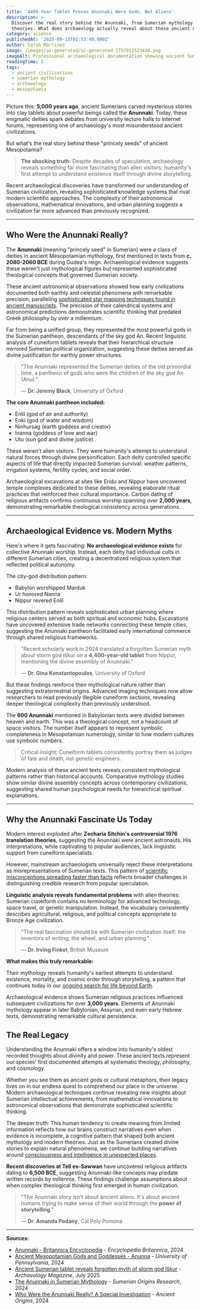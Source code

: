 ```yaml
---
title: '4400-Year Tablet Proves Anunnaki Were Gods, Not Aliens'
description: >-
  Discover the real story behind the Anunnaki, from Sumerian mythology to modern
  theories. What does archaeology actually reveal about these ancient deities?
category: science
publishedAt: '2025-09-15T02:53:40.000Z'
author: Sarah Martinez
image: /images/ai-generated/ai-generated-1757911523438.png
imageAlt: Professional archaeological documentation showing ancient Sumerian cuneiform tablets and Mesopotamian artifacts in museum-quality lighting, representing scientific research into early civilization and mythology
readingTime: 2
tags:
  - ancient civilizations
  - sumerian mythology
  - archaeology
  - mesopotamia
---
```


Picture this: **5,000 years ago**, ancient Sumerians carved mysterious stories into clay tablets about powerful beings called the **Anunnaki**. Today, these enigmatic deities spark debates from university lecture halls to internet forums, representing one of archaeology's most misunderstood ancient civilizations.

But what's the real story behind these "princely seeds" of ancient Mesopotamia?

> **The shocking truth:** Despite decades of speculation, archaeology reveals something far more fascinating than alien visitors: humanity's first attempt to understand existence itself through divine storytelling.

Recent archaeological discoveries have transformed our understanding of Sumerian civilization, revealing sophisticated knowledge systems that rival modern scientific approaches. The complexity of their astronomical observations, mathematical innovations, and urban planning suggests a civilization far more advanced than previously recognized.

---

## Who Were the Anunnaki Really?

The **Anunnaki** (meaning "princely seed" in Sumerian) were a class of deities in ancient Mesopotamian mythology, first mentioned in texts from **c. 2080-2060 BCE** during Gudea's reign. Archaeological evidence suggests these weren't just mythological figures but represented sophisticated theological concepts that governed Sumerian society.

These ancient astronomical observations showed how early civilizations documented both earthly and celestial phenomena with remarkable precision, paralleling [sophisticated star mapping techniques found in ancient manuscripts](/space/500-year-old-manuscript-reveals-ancient-astronomy-knowledge). The precision of their calendrical systems and astronomical predictions demonstrates scientific thinking that predated Greek philosophy by over a millennium.

Far from being a unified group, they represented the most powerful gods in the Sumerian pantheon, descendants of the sky god An. Recent linguistic analysis of cuneiform tablets reveals that their hierarchical structure mirrored Sumerian political organization, suggesting these deities served as divine justification for earthly power structures.

> "The Anunnaki represented the Sumerian deities of the old primordial time, a pantheon of gods who were the children of the sky god An (Anu)."
>
> — **Dr. Jeremy Black**, University of Oxford

**The core Anunnaki pantheon included:**

- Enlil (god of air and authority)
- Enki (god of water and wisdom)
- Ninhursag (earth goddess and creator)
- Inanna (goddess of love and war)
- Utu (sun god and divine justice)

These weren't alien visitors. They were humanity's attempt to understand natural forces through divine personification. Each deity controlled specific aspects of life that directly impacted Sumerian survival: weather patterns, irrigation systems, fertility cycles, and social order.

Archaeological excavations at sites like Eridu and Nippur have uncovered temple complexes dedicated to these deities, revealing elaborate ritual practices that reinforced their cultural importance. Carbon dating of religious artifacts confirms continuous worship spanning over **2,000 years**, demonstrating remarkable theological consistency across generations.

---

## Archaeological Evidence vs. Modern Myths

Here's where it gets fascinating: **No archaeological evidence exists** for collective Anunnaki worship. Instead, each deity had individual cults in different Sumerian cities, creating a decentralized religious system that reflected political autonomy.

The city-god distribution pattern:

- Babylon worshipped Marduk
- Ur honored Nanna
- Nippur revered Enlil

This distribution pattern reveals sophisticated urban planning where religious centers served as both spiritual and economic hubs. Excavations have uncovered extensive trade networks connecting these temple cities, suggesting the Anunnaki pantheon facilitated early international commerce through shared religious frameworks.

> "Recent scholarly work in 2024 translated a forgotten Sumerian myth about storm god Iškur on a **4,400-year-old tablet** from Nippur, mentioning the divine assembly of Anunnaki."
>
> — **Dr. Gina Konstantopoulos**, University of Oxford

But these findings reinforce their mythological nature rather than suggesting extraterrestrial origins. Advanced imaging techniques now allow researchers to read previously illegible cuneiform sections, revealing deeper theological complexity than previously understood.

The **600 Anunnaki** mentioned in Babylonian texts were divided between heaven and earth. This was a theological concept, not a headcount of space visitors. The number itself appears to represent symbolic completeness in Mesopotamian numerology, similar to how modern cultures use symbolic numbers.

> Critical insight: Cuneiform tablets consistently portray them as judges of fate and death, not genetic engineers.

Modern analysis of these ancient texts reveals consistent mythological patterns rather than historical accounts. Comparative mythology studies show similar divine assembly concepts across contemporary civilizations, suggesting shared human psychological needs for hierarchical spiritual explanations.

---

## Why the Anunnaki Fascinate Us Today

Modern interest exploded after **Zecharia Sitchin's controversial 1976 translation theories**, suggesting the Anunnaki were ancient astronauts. His interpretations, while captivating to popular audiences, lack linguistic support from cuneiform specialists.

However, mainstream archaeologists universally reject these interpretations as misrepresentations of Sumerian texts. This pattern of [scientific misconceptions spreading faster than facts](/psychology/your-brain-lies-to-you-cognitive-biases-2025) reflects broader challenges in distinguishing credible research from popular speculation.

**Linguistic analysis reveals fundamental problems** with alien theories: Sumerian cuneiform contains no terminology for advanced technology, space travel, or genetic manipulation. Instead, the vocabulary consistently describes agricultural, religious, and political concepts appropriate to Bronze Age civilization.

> "The real fascination should be with Sumerian civilization itself: the inventors of writing, the wheel, and urban planning."
>
> — **Dr. Irving Finkel**, British Museum

**What makes this truly remarkable:**

Their mythology reveals humanity's earliest attempts to understand existence, mortality, and cosmic order through storytelling, a pattern that continues today in our [ongoing search for life beyond Earth](/space/nasa-mars-emergency-discovery-biosignature).

Archaeological evidence shows Sumerian religious practices influenced subsequent civilizations for over **3,000 years**. Elements of Anunnaki mythology appear in later Babylonian, Assyrian, and even early Hebrew texts, demonstrating remarkable cultural persistence.

## The Real Legacy

Understanding the Anunnaki offers a window into humanity's oldest recorded thoughts about divinity and power. These ancient texts represent our species' first documented attempts at systematic theology, philosophy, and cosmology.

Whether you see them as ancient gods or cultural metaphors, their legacy lives on in our endless quest to comprehend our place in the universe. Modern archaeological techniques continue revealing new insights about Sumerian intellectual achievements, from mathematical innovations to astronomical observations that demonstrate sophisticated scientific thinking.

The deeper truth: This human tendency to create meaning from limited information reflects how our brains construct narratives even when evidence is incomplete, a cognitive pattern that shaped both ancient mythology and modern theories. Just as the Sumerians created divine stories to explain natural phenomena, we continue building narratives around [consciousness and intelligence in unexpected places](/science/water-hidden-intelligence-memory-consciousness-research).

**Recent discoveries at Tell es-Sawwan** have uncovered religious artifacts dating to **6,500 BCE**, suggesting Anunnaki-like concepts may predate written records by millennia. These findings challenge assumptions about when complex theological thinking first emerged in human civilization.

> "The Anunnaki story isn't about ancient aliens. It's about ancient humans trying to make sense of their world through the **power of storytelling**."
>
> — **Dr. Amanda Podany**, Cal Poly Pomona

---

**Sources:**

- [Anunnaki - Britannica Encyclopedia](https://www.britannica.com/topic/Anunnaki) - _Encyclopedia Britannica_, 2024
- [Ancient Mesopotamian Gods and Goddesses - Anunna](https://oracc.museum.upenn.edu/amgg/listofdeities/anunna/) - _University of Pennsylvania_, 2024
- [Ancient Sumerian tablet reveals forgotten myth of storm god Iškur](https://archaeologymag.com/2025/07/forgotten-sumerian-myth-of-storm-god-iskur/) - _Archaeology Magazine_, July 2025
- [The Anunnaki in Sumerian Mythology](https://www.sumerianorigins.com/post/the-anunnaki-in-sumerian-mythology-gods-origin-history) - _Sumerian Origins Research_, 2024
- [Who Were the Anunnaki Really? A Special Investigation](https://www.ancient-origins.net/news-history-archaeology-myths-legends/anunnaki-true-identity-0021887) - _Ancient Origins_, 2024
